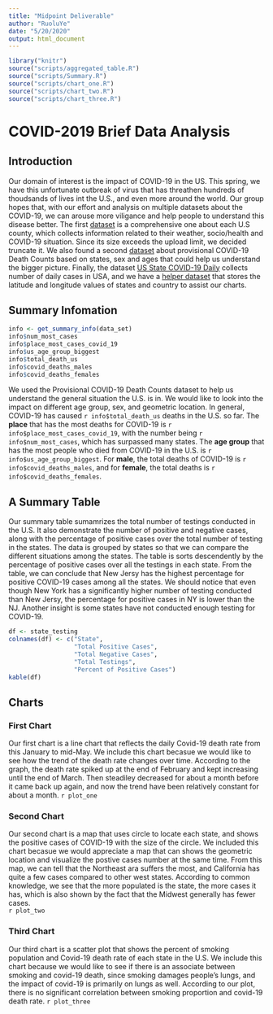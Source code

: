 ```yaml
---
title: "Midpoint Deliverable"
author: "RuoluYe"
date: "5/20/2020"
output: html_document
---
```


```r
library("knitr")
source("scripts/aggregated_table.R")
source("scripts/Summary.R")
source("scripts/chart_one.R")
source("scripts/chart_two.R")
source("scripts/chart_three.R")
```

# COVID-2019 Brief Data Analysis

## Introduction
Our domain of interest is the impact of COVID-19 in the US. This spring, we have this unfortunate outbreak of virus that has threathen hundreds of thoudsands of lives int the U.S., and even more around the world. Our group hopes that, with our effort and analysis on multiple datasets about the COVID-19, we can arouse more viligance and help people to understand this disease better. The first [dataset](https://www.kaggle.com/johnjdavisiv/us-counties-covid19-weather-sociohealth-data) is a comprehensive one about each U.S county, which collects information related to their weather, socio/health and COVID-19 situation. Since its size exceeds the upload limit, we decided truncate it. We also found a second [dataset](https://data.cdc.gov/NCHS/Provisional-COVID-19-Death-Counts-by-Sex-Age-and-S/9bhg-hcku) about provisional COVID-19 Death Counts based on states, sex and ages that could help us understand the bigger picture. Finally, the dataset [US State COVID-19 Daily](https://www.kaggle.com/sudalairajkumar/covid19-in-usa?select=us_states_covid19_daily.csv) collects number of daily cases in USA, and we have a [helper dataset](https://www.kaggle.com/paultimothymooney/latitude-and-longitude-for-every-country-and-state) that stores the latitude and longitude values of states and country to assist our charts. 

## Summary Infomation
```r
info <- get_summary_info(data_set)
info$num_most_cases
info$place_most_cases_covid_19
info$us_age_group_biggest
info$total_death_us
info$covid_deaths_males
info$covid_deaths_females
```
We used the Provisional COVID-19 Death Counts dataset to help us understand the general situation the U.S. is in. We would like to look into the impact on different age group, sex, and geometric location. In general, COVID-19 has caused `r info$total_death_us` deaths in the U.S. so far. The **place** that has the most deaths for COVID-19 is `r info$place_most_cases_covid_19`, with the number being `r info$num_most_cases`, which has surpassed many states. The **age group** that has the most people who died from COVID-19 in the U.S. is `r info$us_age_group_biggest`. For **male**, the total deaths of COVID-19 is `r info$covid_deaths_males`, and for **female**, the total deaths is `r info$covid_deaths_females`. 

## A Summary Table
Our summary table sumamrizes the total number of testings conducted in the U.S. 
It also demonstrate the number of positive and negative cases, along with the percentage of positive cases over the total number of testing in the states. The data is grouped by states so that we can compare the different situations among the states.
The table is sorts descendently by the percentage of positive cases over all the testings in each state. 
From the table, we can conclude that New Jersy has the highest percentage for positive COVID-19 cases among all the states.
We should notice that even though New York has a significantly higher number of testing conducted than New Jersy, the percentage for positive cases in NY is lower than the NJ. Another insight is some states have not conducted enough testing for COVID-19.
```r
df <- state_testing
colnames(df) <- c("State",
                  "Total Positive Cases",
                  "Total Negative Cases",
                  "Total Testings",
                  "Percent of Positive Cases")
kable(df)
```

## Charts
### First Chart
Our first chart is a line chart that reflects the daily Covid-19 death rate from this January to mid-May. We include this chart becasue we would like to see how the trend of the death rate changes over time. According to the graph, the death rate spiked up at the end of February and kept increasing until the end of March. Then steadiley decreased for about a month before it came back up again, and now the trend have been relatively constant for about a month. 
`r plot_one`

### Second Chart
Our second chart is a map that uses circle to locate each state, and shows the positive cases of COVID-19 with the size of the circle. We included this chart becasue we would appreciate a map that can shows the geometric location and visualize the postive cases number at the same time. From this map, we can tell that the Northeast ara suffers the most, and California has quite a few cases compared to other west states. According to common knowledge, we see that the more populated is the state, the more cases it has, which is also shown by the fact that the Midwest generally has fewer cases.  
`r plot_two`

### Third Chart
Our third chart is a scatter plot that shows the percent of smoking population and Covid-19 death rate of each state in the U.S. We include this chart because we would like to see if there is an associate between smoking and covid-19 death, since smoking damages people's lungs, and the impact of covid-19 is primarily on lungs as well. According to our plot, there is no significant correlation between smoking proportion and covid-19 death rate. 
`r plot_three`